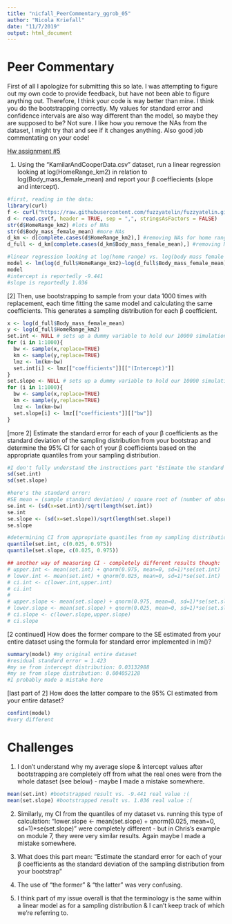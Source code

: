 ---
title: "nicfall_PeerCommentary_ggrob_05"
author: "Nicola Kriefall"
date: "11/7/2019"
output: html_document
---

# Peer Commentary

First of all I apologize for submitting this so late. I was attempting to figure out my own code to provide feedback, but have not been able to figure anything out. Therefore, I think your code is way better than mine. I think you do the bootstrapping correctly. My values for standard error and confidence intervals are also way different than the model, so maybe they are supposed to be? Not sure. I like how you remove the NAs from the dataset, I might try that and see if it changes anything. Also good job commentating on your code!

[Hw assignment #5](https://fuzzyatelin.github.io/bioanth-stats/homework-05.html)

1. Using the “KamilarAndCooperData.csv” dataset, run a linear regression looking at log(HomeRange_km2) in relation to log(Body_mass_female_mean) and report your β coeffiecients (slope and intercept).

```{r}
#first, reading in the data:
library(curl)
f <- curl("https://raw.githubusercontent.com/fuzzyatelin/fuzzyatelin.github.io/master/AN597_Fall19/KamilarAndCooperData.csv")
d <- read.csv(f, header = TRUE, sep = ",", stringsAsFactors = FALSE)
str(d$HomeRange_km2) #lots of NAs 
str(d$Body_mass_female_mean) #more NAs
d_km <- d[complete.cases(d$HomeRange_km2),] #removing NAs for home range
d_full <- d_km[complete.cases(d_km$Body_mass_female_mean),] #removing NAs for body mass

#linear regression looking at log(home range) vs. log(body mass female mean)
model <- lm(log(d_full$HomeRange_km2)~log(d_full$Body_mass_female_mean),data=d_full)
model
#intercept is reportedly -9.441
#slope is reportedly 1.036
```

[2] Then, use bootstrapping to sample from your data 1000 times with replacement, each time fitting the same model and calculating the same coefficients. This generates a sampling distribution for each β coefficient.

```{r}
x <- log(d_full$Body_mass_female_mean)
y <- log(d_full$HomeRange_km2)
set.int <- NULL # sets up a dummy variable to hold our 10000 simulations
for (i in 1:1000){
  bw <- sample(x,replace=TRUE)
  km <- sample(y,replace=TRUE)
  lmz <- lm(km~bw)
  set.int[i] <- lmz[["coefficients"]][["(Intercept)"]]
}
set.slope <- NULL # sets up a dummy variable to hold our 10000 simulations
for (i in 1:1000){
  bw <- sample(x,replace=TRUE)
  km <- sample(y,replace=TRUE)
  lmz <- lm(km~bw)
  set.slope[i] <- lmz[["coefficients"]][["bw"]]
}
```

[more 2] Estimate the standard error for each of your β coefficients as the standard deviation of the sampling distribution from your bootstrap and determine the 95% CI for each of your β coefficients based on the appropriate quantiles from your sampling distribution.

```{r}
#I don't fully understand the instructions part "Estimate the standard error for each of your β coefficients as the standard deviation of the sampling distribution" - here's the stanard deviation of the sampling distribution:
sd(set.int)
sd(set.slope)

#here's the standard error:
#SE mean = (sample standard deviation) / square root of (number of observations)
se.int <- (sd(x=set.int))/sqrt(length(set.int))
se.int
se.slope <- (sd(x=set.slope))/sqrt(length(set.slope))
se.slope

#determining CI from appropriate quantiles from my sampling distribution
quantile(set.int, c(0.025, 0.975))
quantile(set.slope, c(0.025, 0.975))

## another way of measuring CI - completely different results though:
# upper.int <- mean(set.int) + qnorm(0.975, mean=0, sd=1)*se(set.int)
# lower.int <- mean(set.int) + qnorm(0.025, mean=0, sd=1)*se(set.int) 
# ci.int <- c(lower.int,upper.int)
# ci.int
# 
# upper.slope <- mean(set.slope) + qnorm(0.975, mean=0, sd=1)*se(set.slope)
# lower.slope <- mean(set.slope) + qnorm(0.025, mean=0, sd=1)*se(set.slope) 
# ci.slope <- c(lower.slope,upper.slope)
# ci.slope
```

[2 continued] How does the former compare to the SE estimated from your entire dataset using the formula for standard error implemented in lm()?

```{r}
summary(model) #my original entire dataset
#residual standard error = 1.423
#my se from intercept distribution: 0.03132988
#my se from slope distribution: 0.004052128
#I probably made a mistake here
```

[last part of 2] How does the latter compare to the 95% CI estimated from your entire dataset?

```{r}
confint(model)
#very different
```


# Challenges

1. I don't understand why my average slope & intercept values after bootstrapping are completely off from what the real ones were from the whole dataset (see below) - maybe I made a mistake somewhere. 

```{r}
mean(set.int) #bootstrapped result vs. -9.441 real value :(
mean(set.slope) #bootstrapped result vs. 1.036 real value :(
```

2. Similarly, my CI from the quantiles of my dataset vs. running this type of calculation: "lower.slope <- mean(set.slope) + qnorm(0.025, mean=0, sd=1)*se(set.slope)" were completely different - but in Chris's example on module 7, they were very similar results. Again maybe I made a mistake somewhere. 

3. What does this part mean: "Estimate the standard error for each of your β coefficients as the standard deviation of the sampling distribution from your bootstrap"

4. The use of "the former" & "the latter" was very confusing. 

5. I think part of my issue overall is that the terminology is the same within a linear model as for a sampling distribution & I can't keep track of which we're referring to.